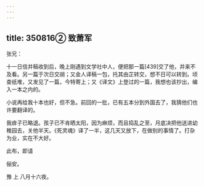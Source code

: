 ```yaml
---
---
---
```

title: 350816② 致萧军
---




张兄：

十一日信并稿收到后，晚上刚遇到文学社中人，便把那一篇[439]交了他，并来不及看。另一篇于次日交胡；又金人译稿一包，托其由芷转交，想不日可以转到。顷查纸堆，又发见了一篇，今特寄上；又《译文》上登过的一篇，我想也该抄出，编入一本之内的。

小说再给我十本也好，但不急。前回的一批，已有五本分到外国去了，我猜他们也许要翻译的。

我痱子已略退。孩子已不肯晒太阳，因为麻烦，而且捣乱之至，月底决把他送进幼稚园去，关他半天。《死灵魂》译了一半，这几天又放下，在做别的事情了。打杂为业，实在不大好。

此布，即请

俪安。

豫 上 八月十六夜。